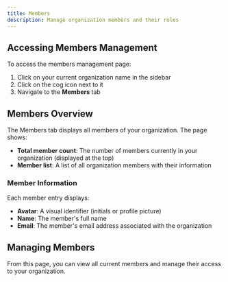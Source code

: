 ```yaml
---
title: Members
description: Manage organization members and their roles
---
```


## Accessing Members Management

To access the members management page:

1. Click on your current organization name in the sidebar
2. Click on the cog icon next to it
3. Navigate to the **Members** tab

## Members Overview

The Members tab displays all members of your organization. The page shows:

- **Total member count**: The number of members currently in your organization (displayed at the top)
- **Member list**: A list of all organization members with their information

### Member Information

Each member entry displays:

- **Avatar**: A visual identifier (initials or profile picture)
- **Name**: The member's full name
- **Email**: The member's email address associated with the organization

## Managing Members

From this page, you can view all current members and manage their access to your organization.